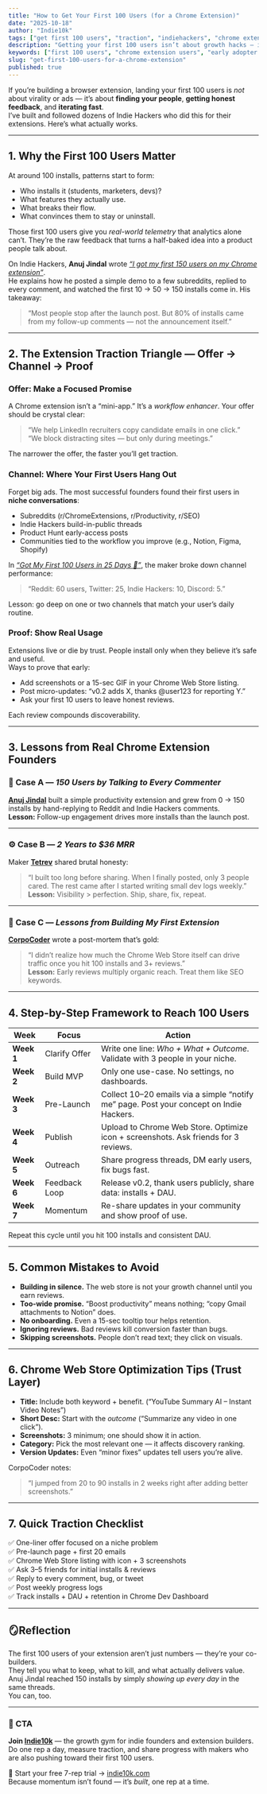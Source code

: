 ```yaml
---
title: "How to Get Your First 100 Users (for a Chrome Extension)"
date: "2025-10-18"
author: "Indie10k"
tags: ["get first 100 users", "traction", "indiehackers", "chrome extension", "early adopters"]
description: "Getting your first 100 users isn’t about growth hacks — it’s about learning how to find, talk to, and convert the right early adopters for your Chrome extension. Here’s a step-by-step traction framework built on real indie-hacker stories."
keywords: ["first 100 users", "chrome extension users", "early adopter traction", "indie hackers growth", "browser extension growth"]
slug: "get-first-100-users-for-a-chrome-extension"
published: true
---
```


If you’re building a browser extension, landing your first 100 users is *not* about virality or ads — it’s about **finding your people**, **getting honest feedback**, and **iterating fast**.  
I’ve built and followed dozens of Indie Hackers who did this for their extensions. Here’s what actually works.

---

## 1. Why the First 100 Users Matter

At around 100 installs, patterns start to form:

- Who installs it (students, marketers, devs)?  
- What features they actually use.  
- What breaks their flow.  
- What convinces them to stay or uninstall.

Those first 100 users give you *real-world telemetry* that analytics alone can’t. They’re the raw feedback that turns a half-baked idea into a product people talk about.

On Indie Hackers, **Anuj Jindal** wrote [*“I got my first 150 users on my Chrome extension”*](https://www.indiehackers.com/post/i-got-my-first-150-users-on-my-chrome-extension-a4046fd106?utm_source=indie10k.com).  
He explains how he posted a simple demo to a few subreddits, replied to every comment, and watched the first 10 → 50 → 150 installs come in. His takeaway:  

> “Most people stop after the launch post. But 80% of installs came from my follow-up comments — not the announcement itself.”

---

## 2. The Extension Traction Triangle — Offer → Channel → Proof

### Offer: Make a Focused Promise  
A Chrome extension isn’t a “mini-app.” It’s a *workflow enhancer*. Your offer should be crystal clear:

> “We help LinkedIn recruiters copy candidate emails in one click.”  
> “We block distracting sites — but only during meetings.”  

The narrower the offer, the faster you’ll get traction.  

### Channel: Where Your First Users Hang Out  
Forget big ads. The most successful founders found their first users in **niche conversations**:

- Subreddits (r/ChromeExtensions, r/Productivity, r/SEO)  
- Indie Hackers build-in-public threads  
- Product Hunt early-access posts  
- Communities tied to the workflow you improve (e.g., Notion, Figma, Shopify)  

In [*“Got My First 100 Users in 25 Days 🚀”*](https://www.indiehackers.com/post/got-my-first-100-users-in-25-days-3fa8f934c1?utm_source=indie10k.com), the maker broke down channel performance:  
> “Reddit: 60 users, Twitter: 25, Indie Hackers: 10, Discord: 5.”  

Lesson: go deep on one or two channels that match your user’s daily routine.

### Proof: Show Real Usage  
Extensions live or die by trust. People install only when they believe it’s safe and useful.  
Ways to prove that early:

- Add screenshots or a 15-sec GIF in your Chrome Web Store listing.  
- Post micro-updates: “v0.2 adds X, thanks @user123 for reporting Y.”  
- Ask your first 10 users to leave honest reviews.  

Each review compounds discoverability.  

---

## 3. Lessons from Real Chrome Extension Founders

### 🧩 Case A — *150 Users by Talking to Every Commenter*  
[**Anuj Jindal**](https://www.indiehackers.com/post/i-got-my-first-150-users-on-my-chrome-extension-a4046fd106?utm_source=indie10k.com) built a simple productivity extension and grew from 0 → 150 installs by hand-replying to Reddit and Indie Hackers comments.  
**Lesson:** Follow-up engagement drives more installs than the launch post.

---

### ⚙️ Case B — *2 Years to $36 MRR*  
Maker [**Tetrev**](https://www.indiehackers.com/post/ive-been-working-on-my-first-saas-chrome-extension-for-2-years-and-reached-36-mrr-de06d0000e?utm_source=indie10k.com) shared brutal honesty:  
> “I built too long before sharing. When I finally posted, only 3 people cared. The rest came after I started writing small dev logs weekly.”  
**Lesson:** Visibility > perfection. Ship, share, fix, repeat.

---

### 💬 Case C — *Lessons from Building My First Extension*  
[**CorpoCoder**](https://www.indiehackers.com/post/lessons-i-learned-from-building-my-first-chrome-extension-8a64fd4c14?utm_source=indie10k.com) wrote a post-mortem that’s gold:  
> “I didn’t realize how much the Chrome Web Store itself can drive traffic once you hit 100 installs and 3+ reviews.”  
**Lesson:** Early reviews multiply organic reach. Treat them like SEO keywords.

---

## 4. Step-by-Step Framework to Reach 100 Users

| Week | Focus | Action |
|------|--------|--------|
| **Week 1** | Clarify Offer | Write one line: *Who + What + Outcome*. Validate with 3 people in your niche. |
| **Week 2** | Build MVP | Only one use-case. No settings, no dashboards. |
| **Week 3** | Pre-Launch | Collect 10–20 emails via a simple “notify me” page. Post your concept on Indie Hackers. |
| **Week 4** | Publish | Upload to Chrome Web Store. Optimize icon + screenshots. Ask friends for 3 reviews. |
| **Week 5** | Outreach | Share progress threads, DM early users, fix bugs fast. |
| **Week 6** | Feedback Loop | Release v0.2, thank users publicly, share data: installs + DAU. |
| **Week 7** | Momentum | Re-share updates in your community and show proof of use. |

Repeat this cycle until you hit 100 installs and consistent DAU.  

---

## 5. Common Mistakes to Avoid

- **Building in silence.** The web store is not your growth channel until you earn reviews.  
- **Too-wide promise.** “Boost productivity” means nothing; “copy Gmail attachments to Notion” does.  
- **No onboarding.** Even a 15-sec tooltip tour helps retention.  
- **Ignoring reviews.** Bad reviews kill conversion faster than bugs.  
- **Skipping screenshots.** People don’t read text; they click on visuals.

---

## 6. Chrome Web Store Optimization Tips (Trust Layer)

- **Title:** Include both keyword + benefit. (“YouTube Summary AI – Instant Video Notes”)  
- **Short Desc:** Start with the *outcome* (“Summarize any video in one click”).  
- **Screenshots:** 3 minimum; one should show it in action.  
- **Category:** Pick the most relevant one — it affects discovery ranking.  
- **Version Updates:** Even “minor fixes” updates tell users you’re alive.  

CorpoCoder notes:  
> “I jumped from 20 to 90 installs in 2 weeks right after adding better screenshots.”

---

## 7. Quick Traction Checklist

✅ One-liner offer focused on a niche problem  
✅ Pre-launch page + first 20 emails  
✅ Chrome Web Store listing with icon + 3 screenshots  
✅ Ask 3–5 friends for initial installs & reviews  
✅ Reply to every comment, bug, or tweet  
✅ Post weekly progress logs  
✅ Track installs + DAU + retention in Chrome Dev Dashboard  

---

## 🪞Reflection

The first 100 users of your extension aren’t just numbers — they’re your co-builders.  
They tell you what to keep, what to kill, and what actually delivers value.  
Anuj Jindal reached 150 installs by simply *showing up every day* in the same threads.  
You can, too.

---

### 💪 CTA

**Join [Indie10k](https://indie10k.com?utm_source=indie10k.com)** — the growth gym for indie founders and extension builders.  
Do one rep a day, measure traction, and share progress with makers who are also pushing toward their first 100 users.  

🧭 Start your free 7-rep trial → [indie10k.com](https://indie10k.com?utm_source=indie10k.com)  
Because momentum isn’t found — it’s *built*, one rep at a time.
